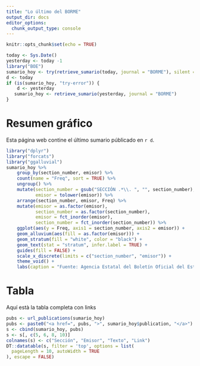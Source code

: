 ```yaml
---
title: "Lo último del BORME"
output_dir: docs
editor_options: 
  chunk_output_type: console
---
```


```r
knitr::opts_chunk$set(echo = TRUE)
```


```r
today <- Sys.Date()
yesterday <- today -1
library("BOE")
sumario_hoy <- try(retrieve_sumario(today, journal = "BORME"), silent = TRUE)
d <- today
if (is(sumario_hoy, "try-error")) {
    d <- yesterday
   sumario_hoy <- retrieve_sumario(yesterday, journal = "BORME")
}
```

# Resumen gráfico

Esta página web contine el último sumario públicado en `r d`.

```r
library("dplyr")
library("forcats")
library("ggalluvial")
sumario_hoy %>% 
    group_by(section_number, emisor) %>% 
    count(name = "Freq", sort = TRUE) %>% 
    ungroup() %>% 
    mutate(section_number = gsub("SECCIÓN .*\\. ", "", section_number),
           emisor = tolower(emisor)) %>% 
    arrange(section_number, emisor, Freq) %>% 
    mutate(emisor = as.factor(emisor),
           section_number = as.factor(section_number),
           emisor = fct_inorder(emisor),
           section_number = fct_inorder(section_number)) %>% 
    ggplot(aes(y = Freq, axis1 = section_number, axis2 = emisor)) +
    geom_alluvium(aes(fill = as.factor(emisor))) +
    geom_stratum(fill = "white", color = "black") +
    geom_text(stat = "stratum", infer.label = TRUE) +
    guides(fill = FALSE) +
    scale_x_discrete(limits = c("section_number", "emisor")) +
    theme_void() +
    labs(caption = "Fuente: Agencia Estatal del Boletín Oficial del Estado")
```

# Tabla

Aquí està la tabla completa con links

```r
pubs <- url_publications(sumario_hoy)
pubs <- paste0("<a href=", pubs, ">", sumario_hoy$publication, "</a>")
s <- cbind(sumario_hoy, pubs)
s <- s[, c(5, 6, 8, 10)]
colnames(s) <- c("Sección", "Emisor", "Texto", "Link")
DT::datatable(s, filter = 'top', options = list(
  pageLength = 10, autoWidth = TRUE
), escape = FALSE)

```



